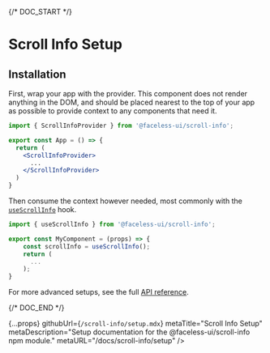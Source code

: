 
{/* DOC_START */}

# Scroll Info Setup

## Installation

<InstallationCode name="scroll-info" />

First, wrap your app with the provider. This component does not render anything in the DOM, and should be placed nearest to the top of your app as possible to provide context to any components that need it.

```jsx
import { ScrollInfoProvider } from '@faceless-ui/scroll-info';

export const App = () => {
  return (
    <ScrollInfoProvider>
      ...
    </ScrollInfoProvider>
  )
}
```

Then consume the context however needed, most commonly with the [`useScrollInfo`](/docs/scroll-info/api#usescrollinfo) hook.

```jsx
import { useScrollInfo } from '@faceless-ui/scroll-info';

export const MyComponent = (props) => {
    const scrollInfo = useScrollInfo();
    return (
      ...
    );
}
```

For more advanced setups, see the full [API reference](/docs/scroll-info/api).

{/* DOC_END */}

  {...props}
  githubUrl={`/scroll-info/setup.mdx`}
  metaTitle="Scroll Info Setup"
  metaDescription="Setup documentation for the @faceless-ui/scroll-info npm module."
  metaURL="/docs/scroll-info/setup"
/>
